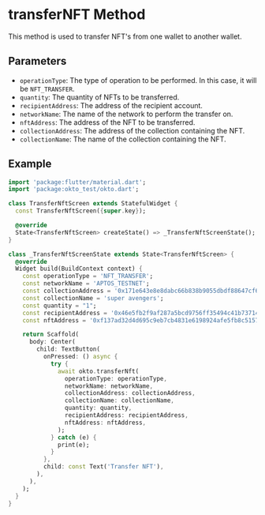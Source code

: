 
# transferNFT Method
This method is used to transfer NFT's from one wallet to another wallet.

## Parameters
- `operationType`: The type of operation to be performed. In this case, it will be `NFT_TRANSFER`.
- `quantity`: The quantity of NFTs to be transferred.
- `recipientAddress`: The address of the recipient account.
- `networkName`: The name of the network to perform the transfer on.
- `nftAddress`: The address of the NFT to be transferred.
- `collectionAddress`: The address of the collection containing the NFT.
- `collectionName`: The name of the collection containing the NFT.


## Example
```dart copy
import 'package:flutter/material.dart';
import 'package:okto_test/okto.dart';

class TransferNftScreen extends StatefulWidget {
  const TransferNftScreen({super.key});

  @override
  State<TransferNftScreen> createState() => _TransferNftScreenState();
}

class _TransferNftScreenState extends State<TransferNftScreen> {
  @override
  Widget build(BuildContext context) {
    const operationType = 'NFT_TRANSFER';
    const networkName = 'APTOS_TESTNET';
    const collectionAddress = '0x171e643e8e8dabc66b838b9055dbdf88647cf6601b164f5987f50a497bedfbe1';
    const collectionName = 'super avengers';
    const quantity = "1";
    const recipientAddress = '0x46e5fb2f9af287a5bcd9756ff35494c41b7371446da3daf98e1f1de58331c55f';
    const nftAddress = '0xf137ad32d4d695c9eb7cb4831e6198924afe5fb8c51576e8a5b5b07f6da8e0d3';

    return Scaffold(
      body: Center(
        child: TextButton(
          onPressed: () async {
            try {
              await okto.transferNft(
                operationType: operationType,
                networkName: networkName,
                collectionAddress: collectionAddress,
                collectionName: collectionName,
                quantity: quantity,
                recipientAddress: recipientAddress,
                nftAddress: nftAddress,
              );
            } catch (e) {
              print(e);
            }
          },
          child: const Text('Transfer NFT'),
        ),
      ),
    );
  }
}

```
